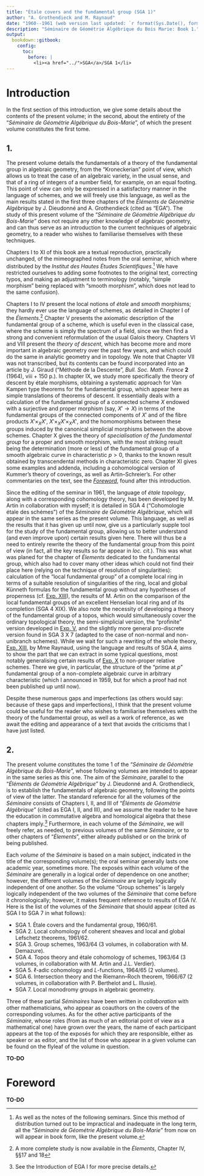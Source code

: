 ```yaml
--- 
title: "Étale covers and the fundamental group (SGA 1)"
author: "A. Grothendieck and M. Raynaud"
date: "1960--1961 (web version last updated: `r format(Sys.Date(), format='%d %B %Y')`)"
description: "Séminaire de Géométrie Algébrique du Bois Marie: Book 1."
output:
  bookdown::gitbook:
    config:
      toc:
        before: |
          <li><a href="../">SGA</a>/SGA 1</li>
---
```


\renewcommand{\leq}{\leqslant}
\renewcommand{\geq}{\geqslant}
\renewcommand{\hat}{\widehat}
\renewcommand{\tilde}{\widetilde}
\renewcommand{\cal}[1]{{\mathcal{#1}}}
\renewcommand{\scr}[1]{{\mathscr{#1}}}
\renewcommand{\frak}[1]{{\mathfrak{#1}}}

\providecommand{\alg}[1]{#1\mathsf{-alg}}

\providecommand{\tr}{\operatorname{tr}}
\providecommand{\Spec}{\operatorname{Spec}}
\providecommand{\Hom}{\operatorname{Hom}}
\providecommand{\gr}{\operatorname{gr}}
\providecommand{\rank}{\operatorname{rank}}
\providecommand{\id}{\mathrm{id}}
\providecommand{\dd}{\mathrm{d}}

# Introduction {-}

In the first section of this introduction, we give some details about the contents of the present volume;
\oldpage{vii}
in the second, about the entirety of the "_Séminaire de Géométrie Algébrique du Bois-Marie_", of which the present volume constitutes the first tome.

## 1.

The present volume details the fundamentals of a theory of the fundamental group in algebraic geometry, from the "Kroneckerian" point of view, which allows us to treat the case of an algebraic variety, in the usual sense, and that of a ring of integers of a number field, for example, on an equal footing.
This point of view can only be expressed in a satisfactory manner in the language of schemes, and we will freely use this language, as well as the main results stated in the first three chapters of the _Éléments de Géométrie Algébrique_ by J. Dieudonné and A. Grothendieck (cited as "EGA").
The study of this present volume of the "_Séminaire de Géométrie Algébrique du Bois-Marie_" does not require any other knowledge of algebraic geometry, and can thus serve as an introduction to the current techniques of algebraic geometry, to a reader who wishes to familiarise themselves with these techniques.

Chapters I to XI of this book are a textual reproduction, practically unchanged, of the mimeographed notes from the oral seminar, which where distributed by the _Institut des Hautes Études Scientifiques_.^[As well as the notes of the following seminars. Since this method of distribution turned out to be impractical and inadequate in the long term, all the "_Séminaire de Géométrie Algébrique du Bois-Marie_" from now on will appear in book form, like the present volume.]
We have restricted ourselves to adding some footnotes to the original text, correcting typos, and making an adjustment to terminology (notably, "simple morphism" being replaced with "smooth morphism", which does not lead to the same confusion).

\oldpage{viii}

Chapters I to IV present the local notions of _étale_ and _smooth_ morphisms;
they hardly ever use the language of schemes, as detailed in Chapter I of the _Élements_.^[A more complete study is now available in the _Élements_, Chapter IV, §§17 and 18]
Chapter V presents the axiomatic description of the fundamental group of a scheme, which is useful even in the classical case, where the scheme is simply the spectrum of a field, since we then find a strong and convenient reformulation of the usual Galois theory.
Chapters VI and VIII present the _theory of descent_, which has become more and more important in algebraic geometry over the past few years, and which could do the same in analytic geometry and in topology.
We note that Chapter VII was not transcribed, but its contents can be found incorporated into an article by J. Giraud ("Méthode de la Descente", _Bull. Soc. Math. France_ **2** (1964), viii + 150 p.).
In chapter IX, we study more specifically the theory of descent by étale morphisms, obtaining a systematic approach for Van Kampen type theorems for the fundamental group, which appear here as simple translations of theorems of descent.
It essentially deals with a calculation of the fundamental group of a connected scheme $X$ endowed with a surjective and proper morphism (say, $X'\to X$) in terms of the fundamental groups of the connected components of $X'$ and of the fibre products $X'\times_X X'$, $X'\times_X X'\times_X X'$, and the homomorphisms between these groups induced by the canonical simplicial morphisms between the above schemes.
Chapter X gives the theory of _specialisation of the fundamental group_ for a proper and smooth morphism, with the most striking result being the determination (more or less) of the fundamental group of a smooth algebraic curve in characteristic $p>0$, thanks to the known result obtained by transcendental methods in characteristic zero.
Chapter XI gives some examples and addenda, including a cohomological version of Kummer's theory of coverings, as well as Artin--Schreier's.
For other commentaries on the text, see the [_Foreword_](#foreword), found after this introduction.

Since the editing of the seminar in 1961, the language of _étale topology_, along with a corresponding cohomology theory, has been developed by M. Artin in collaboration with myself;
it is detailed in SGA 4 ("Cohomologie étale des schémes") of the _Séminaire de Géométrie Algébrique_, which will appear in the same series as the present volume.
This language, as well as the results that it has given up until now, give us a particularly supple tool for the study of the fundamental group, allowing us to better understand (and even improve upon) certain results given here.
There will thus be a need to entirely rewrite the theory of the fundamental group from this point of view (in fact, all the key results so far appear in _loc. cit._).
This was what was planed for the chapter of _Élements_ dedicated to the fundamental group, which also had to cover many other ideas which could not find their place here (relying on the technique of resolution of singularities):
\oldpage{ix}
calculation of the "local fundamental group" of a complete local ring in terms of a suitable resolution of singularities of the ring, local and global Künneth formulas for the fundamental group without any hypotheses of properness (cf. [Exp. XIII](#XIII)), the results of M. Artin on the comparison of the local fundamental groups of an excellent Henselian local ring and of its completion (SGA 4 XIX).
We also note the necessity of developing a theory of the fundamental group of a topos, which would simultaneously cover the ordinary topological theory, the semi-simplicial version, the "profinite" version developed in [Exp. V](#V), and the slightly more general pro-discrete version found in SGA 3 X 7 (adapted to the case of non-normal and non-unibranch schemes).
While we wait for such a rewriting of the whole theory, [Exp. XIII](#XIII), by Mme Raynaud, using the language and results of SGA 4, aims to show the part that we can extract in some typical questions, most notably generalising certain results of [Exp. X](#XIII) to non-proper relative schemes.
There we give, in particular, the structure of the "prime at $p$" fundamental group of a non-complete algebraic curve in arbitrary characteristic (which I announced in 1959, but for which a proof had not been published up until now).

Despite these numerous gaps and imperfections (as others would say: because of these gaps and imperfections), I think that the present volume could be useful for the reader who wishes to familiarise themselves with the theory of the fundamental group, as well as a work of reference, as we await the editing and appearance of a text that avoids the criticisms that I have just listed.


## 2.

The present volume constitutes the tome 1 of the "_Séminaire de Géométrie Algébrique du Bois-Marie_", whose following volumes are intended to appear in the same series as this one.
The aim of the _Séminaire_, parallel to the "_Éléments de Géométrie Algébrique_" by J. Dieudonné and A. Grothendieck, is to establish the fundamentals of algebraic geometry, following the points of view of the latter.
The standard reference for all the volumes of the _Séminaire_ consists of Chapters I, II, and III of "_Éléments de Géométrie Algébrique_" (cited as EGA I, II, and III), and we assume the reader to be have the education in commutative algebra and homological algebra that these chapters imply.^[See the Introduction of EGA I for more precise details.]
Furthermore, in each volume of the _Séminaire_, we will freely refer, as needed, to previous volumes of the same _Séminaire_, or to other chapters of "_Élements_", either already published or on the brink of being published.

Each _volume_ of the _Séminaire_ is based on a main subject, indicated in the title of the corresponding volume(s);
the oral seminar generally lasts one academic year, sometimes more.
The exposés within each volume of the _Séminaire_ are generally in a logical order of dependence on one another;
however, the different volumes of the _Séminaire_ are largely logically independent of one another.
\oldpage{x}
So the volume "Group schemes" is largely logically independent of the two volumes of the _Séminaire_ that come before it chronologically;
however, it makes frequent reference to results of EGA IV.
Here is the list of the volumes of the _Séminaire_ that should appear (cited as SGA I to SGA 7 in what follows):

- SGA 1. Étale covers and the fundamental group, 1960/61.
- SGA 2. Local cohomology of coherent sheaves and local and global Lefschetz theorems, 1961/62.
- SGA 3. Group schemes, 1963/64 (3 volumes, in collaboration with M. Demazure).
- SGA 4. Topos theory and étale cohomology of schemes, 1963/64 (3 volumes, in collaboration with M. Artin and J.L. Verdier).
- SGA 5. $\ell$-adic cohomology and $L$-functions, 1964/65 (2 volumes).
- SGA 6. Intersection theory and the Riemann--Roch theorem, 1966/67 (2 volumes, in collaboration with P. Berthelot and L. Illusie).
- SGA 7. Local monodromy groups in algebraic geometry.

Three of these partial _Séminaires_ have been written in _collaboration_ with other mathematicians, who appear as coauthors on the covers of the corresponding volumes.
As for the other active participants of the _Séminaire_, whose roles (from as much of an editorial point of view as a mathematical one) have grown over the years, the name of each participant appears at the top of the exposés for which they are responsible, either as speaker or as editor, and the list of those who appear in a given volume can be found on the flyleaf of the volume in question.

**TO-DO**


# Foreword {#foreword}

**TO-DO**